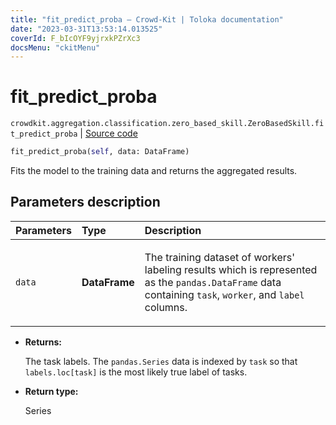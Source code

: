 ```yaml
---
title: "fit_predict_proba — Crowd-Kit | Toloka documentation"
date: "2023-03-31T13:53:14.013525"
coverId: F_bIcOYF9yjrxkPZrXc3
docsMenu: "ckitMenu"
---
```


# fit_predict_proba

`crowdkit.aggregation.classification.zero_based_skill.ZeroBasedSkill.fit_predict_proba` | [Source code](https://github.com/Toloka/crowd-kit/blob/v1.2.1/crowdkit/aggregation/classification/zero_based_skill.py#L149)

```python
fit_predict_proba(self, data: DataFrame)
```

Fits the model to the training data and returns the aggregated results.

## Parameters description

| Parameters | Type | Description |
| :----------| :----| :-----------|
`data`|**DataFrame**|<p>The training dataset of workers' labeling results which is represented as the `pandas.DataFrame` data containing `task`, `worker`, and `label` columns.</p>

* **Returns:**

  The task labels. The `pandas.Series` data is indexed by `task`
so that `labels.loc[task]` is the most likely true label of tasks.

* **Return type:**

  Series